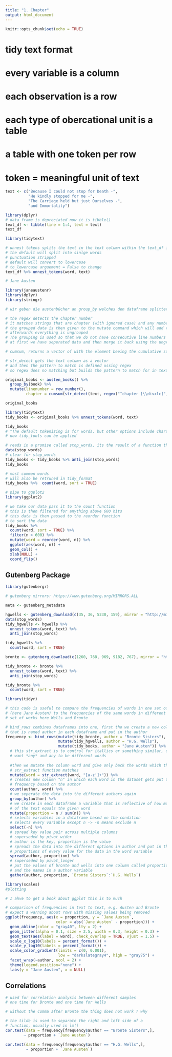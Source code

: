 ```yaml
---
title: "1. Chapter"
output: html_document
---
```


```r
knitr::opts_chunk$set(echo = TRUE)
```
# tidy text format
# every variable is a column
# each observation is a row
# each type of obercational unit is a table

# a table with one token per row
# token = meaningful unit of text

```r
text <- c("Because I could not stop for Death -",
          "He kindly stopped for me -",
          "The Carriage held but just Ourselves -",
          "and Immortality")

library(dplyr)
# data_frame is depreciated now it is tibble()
text_df <- tibble(line = 1:4, text = text)
text_df

library(tidytext)

# unnest tokens splits the text in the text column within the text_df into tokens and puts them in the newly defined "word" column
# the default will split into sinlge words
# punctuation stripped
# default will convert to lowercase
# to_lowercase arguement = False to change
text_df %>% unnest_tokens(word, text)
```
```r
# Jane Austen

library(janeaustenr)
library(dplyr)
library(stringr)

# wir geben die austenbücher an group_by welches den dataframe splittet in die einzelnen bücher. Dadurch können wir z.b. die line nummer von jedem Buch einzeln einlesen und haben nicht das Problem von komplett fortlaufenden Zeilennummern

# the regex detects the chapter number 
# it matches strings that are chapter (with ignored case) and any number
# the grouped data is then given to the mutate command which will add two other variabls linenumber, which is just the row number as this is the format of the Janeausten books, and the chapter number which is detected using regular expression
# afterwards everything is ungrouped 
# The grouping is used so that we do not have consecutive line numbers statring with the first book, but starting with each individual book
# at first we have seperated data and then merge it back using the ungroup() function

# cumsum, returns a vector of with the element beeing the cumulative sum of the of the elements of the argument

# str_decect gets the text column as a vector
# and then the pattern to match is defined ussing regex
# so regex does no matching but builds the pattern to match for in text and str_decect does the matching

original_books <- austen_books() %>% 
  group_by(book) %>% 
  mutate(linenumber = row_number(),
         chapter = cumsum(str_detect(text, regex("^chapter [\\divxlc]",                                   ignore_case = TRUE)))) %>%  ungroup()

original_books

library(tidytext)
tidy_books <- original_books %>% unnest_tokens(word, text)

tidy_books
# "The default tokenizing is for words, but other options include characters, n-grams, sentences, lines, paragraphs, or separation around a regex pattern." 
# now tidy_tools can be applied

# reads in a promise called stop_words, its the result of a function that is temporarily stored and used up after it is called
data(stop_words)
# clear for stop_words
tidy_books <- tidy_books %>% anti_join(stop_words)
tidy_books

# most common words
# will also be retruned in tidy_format
tidy_books %>%  count(word, sort = TRUE)

# pipe to ggplot2
library(ggplot2)

# we take our data pass it to the count function
# this is then filtered for anything above 600 hits
# this data is then passed to the reorder function
# to sort the data 
tidy_books %>%
  count(word, sort = TRUE) %>%
  filter(n > 600) %>%
  mutate(word = reorder(word, n)) %>%
  ggplot(aes(word, n)) +
  geom_col() +
  xlab(NULL) +
  coord_flip()
```
## Gutenberg Package
```r
library(gutenbergr)

# gutenberg mirrors: https://www.gutenberg.org/MIRRORS.ALL

meta <- gutenberg_metadata

hgwells <- gutenberg_download(c(35, 36, 5230, 159), mirror = "http://mirrors.xmission.com/gutenberg/")
data(stop_words)
tidy_hgwells <- hgwells %>%
  unnest_tokens(word, text) %>%
  anti_join(stop_words)

tidy_hgwells %>%
  count(word, sort = TRUE)

bronte <- gutenberg_download(c(1260, 768, 969, 9182, 767), mirror = "http://mirrors.xmission.com/gutenberg/")

tidy_bronte <- bronte %>%
  unnest_tokens(word, text) %>%
  anti_join(stop_words)

tidy_bronte %>%
  count(word, sort = TRUE)
```

```r
library(tidyr)

# this code is useful to compare the frequencies of words in one set of works
# (here Jane Austen) to the frequencies of the same words in different
# set of works here Wells and Bronte

# bind_rows combines dataframes into one, first tho we create a new column
# that is named author in each dataframe and put in the author
frequency <- bind_rows(mutate(tidy_bronte, author = "Bronte Sisters"),
                       mutate(tidy_hgwells, author = "H.G. Wells"),
                       mutate(tidy_books, author = "Jane Austen")) %>% 
  # this str_extract is to control for itallics or something similar, dont
  # want *any* and any to be different words
  
  #then we mutate the column word and give only back the words which the 
  # str_extract function matches
  mutate(word = str_extract(word, "[a-z']+")) %>% 
  # creates new column "n" in which each word in the dataset gets put their
  # frequency based on the author
  count(author, word) %>%
  # we seperate the data into the different authors again
  group_by(author) %>% 
  # we create in each dataframe a variable that is reflective of how much
  # of the text equals the given word
  mutate(proportion = n / sum(n)) %>%
  # selects variables in a dataframe based on the condition
  # selects every variable except n -> -n means exclude n
  select(-n) %>% 
  # spread key value pair across multiple columns
  # superseded by pivot_wider
  # author is the key, proportion is the value
  # spreads the data into the different options in author and put in the
  # proportions of every value for the data in the word variable
  spread(author, proportion) %>% 
  # superseded by pivot_longer
  # put the values of bronte and wells into one column called proportions
  # and the names in a author variable
  gather(author, proportion, `Bronte Sisters`:`H.G. Wells`)

library(scales)
#plotting

# I ahve to get a book about ggplot this is to much

# comparison of frequencies in text to text, e.g. Austen and Bronte
# expect a warning about rows with missing values being removed
ggplot(frequency, aes(x = proportion, y = `Jane Austen`,
                      color = abs(`Jane Austen` - proportion))) +
  geom_abline(color = "gray40", lty = 2) +
  geom_jitter(alpha = 0.1, size = 2.5, width = 0.3, height = 0.3) +
  geom_text(aes(label = word), check_overlap = TRUE, vjust = 1.5) +
  scale_x_log10(labels = percent_format()) +
  scale_y_log10(labels = percent_format()) +
  scale_color_gradient(limits = c(0, 0.001),
                       low = "darkslategray4", high = "gray75") +
  facet_wrap(~author, ncol = 2) +
  theme(legend.position="none") +
  labs(y = "Jane Austen", x = NULL)
```

## Correlations
```r
# used for correlation analysis between different samples
# one time for Bronte and one time for Wells

# without the comma after Bronte the thing does not work ? why

# the tilde is used to separate the right and left side of a 
# function, usually used in lm()
cor.test(data = frequency[frequency$author == "Bronte Sisters",],
        ~ proportion + `Jane Austen`)

cor.test(data = frequency[frequency$author == "H.G. Wells",],
         ~ proportion + `Jane Austen`)
```


